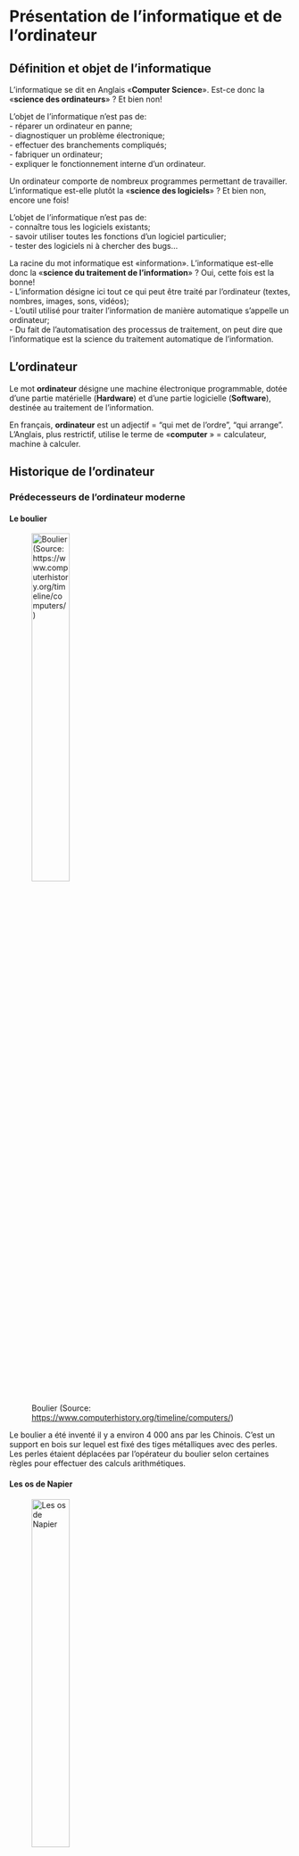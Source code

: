 # Présentation de l'informatique et de l'ordinateur {.unnumbered}

## Définition et objet de l'informatique

L'informatique se dit en Anglais «__Computer Science__». Est-ce donc la «__science des ordinateurs__» ? Et bien non!

L’objet de l’informatique n’est pas de:   
- réparer un ordinateur en panne;  
- diagnostiquer un problème électronique;  
- effectuer des branchements compliqués;  
- fabriquer un ordinateur;  
- expliquer le fonctionnement interne d’un ordinateur.

Un ordinateur comporte de nombreux programmes permettant de travailler. L’informatique est-elle plutôt la «__science des logiciels__» ? Et bien non, encore une fois!

L’objet de l’informatique n’est pas de:    
- connaître tous les logiciels existants;  
- savoir utiliser toutes les fonctions d’un logiciel particulier;  
- tester des logiciels ni à chercher des bugs...

La racine du mot informatique est «information». L’informatique est-elle donc la «__science du traitement de l’information__» ? Oui, cette fois est la bonne!  
- L'information désigne ici tout ce qui peut être traité par l'ordinateur (textes, nombres, images, sons, vidéos);  
- L'outil utilisé pour traiter l'information de manière automatique s'appelle un ordinateur;  
- Du fait de l’automatisation des processus de traitement, on peut dire que l’informatique est la science du traitement automatique de l’information.

## L'ordinateur

Le mot __ordinateur__ désigne une machine électronique programmable, dotée d'une partie matérielle (__Hardware__) et d'une partie logicielle (__Software__), destinée au traitement de l'information.

En français, __ordinateur__ est un adjectif = "qui met de l'ordre", "qui arrange".
L'Anglais, plus restrictif, utilise le terme de «__computer__ » = calculateur, machine à calculer.

## Historique de l'ordinateur

### Prédecesseurs de l'ordinateur moderne

#### Le boulier

![Boulier (Source: [https://www.computerhistory.org/timeline/computers/
](https://www.computerhistory.org/timeline/computers/))](images/boulier.png){#fig-boulier width="40%"}

Le boulier a été inventé il y a environ 4 000 ans par les Chinois. C’est un support en bois sur lequel est fixé des tiges métalliques avec des perles. 
Les perles étaient déplacées par l'opérateur du boulier selon certaines règles pour effectuer des calculs arithmétiques.


#### Les os de Napier

![Les os de Napier](images/napier.png){#fig-napier width="40%"}

Les os de Napier: Il s'agit d'un appareil de calcul manuel inventé par John Napier (1550-1617). 
Dans cet outil de calcul, il utilisait 9 bandes d'ivoire différentes ou os marqués de chiffres pour multiplier et diviser. 
C'est la première machine à utiliser la virgule décimale.

#### La Pascaline

![La Pascaline](images/pascaline.png){#fig-pascaline width="40%"}

La Pascaline est également connue sous le nom de machine arithmétique ou machine à additionner. 
Elle a été inventée entre 1642 et 1644 par le mathématicien-philosophe français Blaise Pascal. 
On pense qu'il s'agit de la première calculatrice mécanique et automatique.

### Génération d'ordinateur

Une génération d'ordinateurs désigne les améliorations spécifiques apportées à la technologie informatique au fil du temps.
En 1946, les circuits électroniques ont été développées pour effectuer le comptage. 
Ils ont remplacé les engrenages et autres pièces mécaniques utilisés pour le comptage dans les machines informatiques précédentes.
À chaque nouvelle génération, les circuits sont devenus plus petits et plus avancés que ceux de la génération précédente.
La miniaturisation a permis d'augmenter la vitesse, la mémoire et la puissance des ordinateurs. 
On compte en général cinq générations d'ordinateurs.

#### Ordinateurs de première génération

Les ordinateurs de la première génération (1946-1959) étaient lents, énormes et coûteux.
Dans ces ordinateurs, les tubes à vide étaient utilisés comme composants de base de l'unité centrale et de la mémoire.
Ces ordinateurs dépendaient principalement d'un système d'exploitation par lots et de cartes perforées.
Les bandes magnétiques et les bandes de papier étaient utilisées comme périphériques de sortie et d'entrée dans cette génération.

On retrouve dans cette génération des ordinateurs tels que l'ENIAC (Intégrateur et calculateur numérique électronique) et l'EDVAC (calculateur automatique à variables discrètes).

![ENIAC](images/eniac.jpg){#fig-eniac}

#### Ordinateurs de seconde génération

La deuxième génération (1959-1965) a été l'ère des ordinateurs à transistors.
Ces ordinateurs utilisaient des transistors bon marché, compacts et consommant moins d'énergie, ce qui rendait les ordinateurs à transistors plus rapides que les ordinateurs de la première génération.
Dans cette génération, les noyaux magnétiques étaient utilisés comme mémoire primaire et les disques et bandes magnétiques comme mémoire secondaire.
Le langage d'assemblage et les langages de programmation tels que COBOL et FORTRAN, ainsi que les systèmes d'exploitation de traitement par lots et de multiprogrammation étaient utilisés dans ces ordinateurs.
Voici quelques ordinateurs appartenant à cette génération:  
- IBM 1620;  
- IBM 7094;  
- CDC 1604.

![IBM 1620](images/ibm1620.jpg){#fig-ibm1620}

#### Ordinateurs de troisième génération

La troisième génération d'ordinateurs utilisait des circuits intégrés (CI) au lieu de transistors.
Un seul circuit intégré peut contenir un grand nombre de transistors, ce qui augmente la puissance d'un ordinateur et en réduit le coût.
Les ordinateurs sont également devenus plus fiables, plus efficaces et plus petits.
Les ordinateurs de cette génération utilisaient le traitement à distance, le partage du temps, la programmation multiple comme système d'exploitation. 

Les langages de programmation de haut niveau tels que FORTRAN-II à IV, COBOL, PASCAL PL/1, ALGOL-68 ont également été utilisés dans cette génération. 
On avait par exemple:  
- Série IBM-360;  
- Série Honeywell-6000.

![IBM 360](images/ibm360.jpg){#fig-ibm360}

#### Ordinateurs de quatrième génération

Les ordinateurs de la quatrième génération (1971-1980) utilisaient des circuits intégrés à très grande échelle (VLSI), une puce contenant des millions de transistors et d'autres éléments de circuit.
Ces puces ont rendu les ordinateurs de cette génération plus compacts, plus puissants, plus rapides et plus abordables.
Les ordinateurs de cette génération utilisent des systèmes d'exploitation en temps réel, en temps partagé et distribués.
Les langages de programmation tels que C, C++, DBASE ont également été utilisés dans cette génération.

#### Ordinateurs de cinquième génération

Dans les ordinateurs de cinquième génération (1980 à ce jour), la technologie VLSI a été remplacée par la technologie ULSI (Ultra Large Scale Integration).
Elle a permis la production de puces à microprocesseur comportant dix millions de composants électroniques. 
Les ordinateurs de cette génération utilisent du matériel de traitement parallèle et des logiciels d'IA (Intelligence Artificielle).
Les langages de programmation utilisés dans cette génération étaient C, C++, Java, .Net, etc.

![Ordinateurs de cinquième génération](images/gen5.png){#fig-gen5}

Ces ordinateurs sont tous différents mais partagent une histoire commune.




